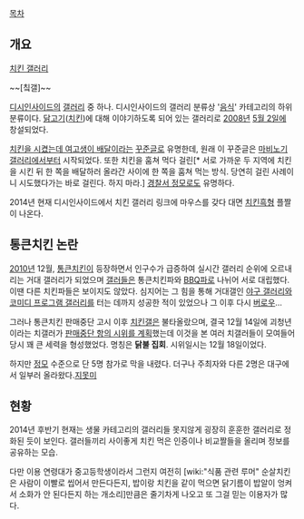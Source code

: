 [[목차]]
== 개요 ==
[http://gall.dcinside.com/list.php?id=chicken 치킨 갤러리] 

~~[칰갤]~~

[[디시인사이드]]의 [[갤러리]] 중 하나. 디시인사이드의 갤러리 분류상 '[[음식]]' 카테고리의 하위 분류이다. [[닭고기]]([[치킨]])에 대해 이야기하도록 되어 있는 갤러리로 [[2008년]] [[5월 2일]]에 창설되었다.

[[치킨을 시켰는데 여고생이 배달]]이라는 [[꾸준글]]로 유명한데, 원래 이 꾸준글은 [[마비노기 갤러리]]에서부터 시작되었다. 또한 치킨을 훔쳐 먹다 걸린[* 서로 가까운 두 지역에 치킨을 시킨 뒤 한 쪽을 배달하러 올라간 사이에 한 쪽을 훔쳐 먹는 방식. 당연히 걸린 사례이니 시도했다가는 바로 걸린다. 하지 마라.] [[경찰서 정모]]로도 유명하다.

2014년 현재 디시인사이드에서 치킨 갤러리 링크에 마우스를 갖다 대면 [[치킨흑형]] 플짤이 나온다.

== 통큰치킨 논란 ==
[[2010년]] 12월, [[통큰치킨]]이 등장하면서 인구수가 급증하여 실시간 갤러리 순위에 오르내리는 거대 갤러리가 되었으며 [[갤러]]들은 통큰치킨파와 [[BBQ]]파로 나뉘어 서로 대립했다. 이땐 다른 치킨파들은 보이지도 않았다. 심지어는 그 힘을 통해 거대갤인 [[야구 갤러리]]와 [[코미디 프로그램 갤러리]]를 터는 데까지 성공한 적이 있었으나 그 이후 다시 [[버로우]]...

그러나 통큰치킨 판매중단 고시 이후 [[치킨갤]]은 불타올랐으며, 결국 12월 14일에 괴청년이라는 치갤러가 [http://gall.dcinside.com/list.php?id=chicken&no=133160&page=1&search_pos=-131495&k_type=0100&keyword=%EC%8B%9C%EC%9C%84&bbs= 판매중단 항의 시위를 계획]했는데 이것을 본 여러 치갤러들이 모여들어 당시 꽤 큰 세력을 형성했었다. 명칭은 '''닭불 집회'''. 시위일시는 12월 18일이었다.

하지만 [[정모]] 수준으로 단 5명 참가로 막을 내렸다. 더구나 주최자와 다른 2명은 대구에서 일부러 올라왔다.[[지못미]]

== 현황 ==
2014년 후반기 현재는 생물 카테고리의 갤러리들 못지않게 굉장히 훈훈한 갤러리로 정화된 듯이 보인다. 갤러들끼리 사이좋게 치킨 먹은 인증이나 비교짤들을 올리며 정보를 공유하는 모습.

다만 이용 연령대가 중고등학생이라서 그런지 여전히 [wiki:"식품 관련 루머" 순살치킨은 사람이 이빨로 씹어서 만든다든지, 밥이랑 치킨을 같이 먹으면 닭기름이 밥알이 엉켜서 소화가 안 된다든지 하는 개소리]만큼은 줄기차게 나오고 또 그걸 믿는 이용자가 많다.
